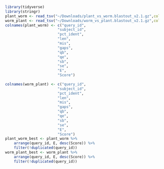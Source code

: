 ```r
library(tidyverse)
library(stringr)
plant_worm <- read_tsv("~/Downloads/plant_vs_worm.blastout_v2.1.gz",col_names=FALSE)
worm_plant <- read_tsv("~/Downloads/worm_vs_plant.blastout_v2.1.gz",col_names=FALSE)
colnames(plant_worm) <- c("query_id",
                        "subject_id",
                        "pct_ident",
                        "len",
                        "mis",
                        "gaps",
                        "qb",
                        "qe",
                        "sb",
                        "se",
                        "E",
                        "Score")
                        
colnames(worm_plant) <- c("query_id",
                        "subject_id",
                        "pct_ident",
                        "len",
                        "mis",
                        "gaps",
                        "qb",
                        "qe",
                        "sb",
                        "se",
                        "E",
                        "Score")
plant_worm_best <- plant_worm %>%
    arrange(query_id, E, desc(Score)) %>%
    filter(!duplicated(query_id))
worm_plant_best <- worm_plant %>%
    arrange(query_id, E, desc(Score)) %>%
    filter(!duplicated(query_id))

```

